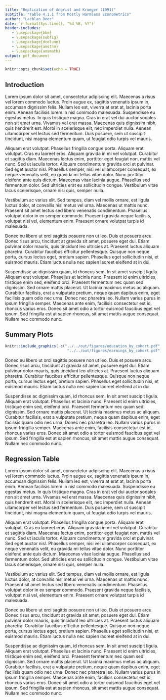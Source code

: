 ```yaml
---
title: "Replication of Angrist and Krueger (1991)"
subtitle: "Table 4.1.1 from Mostly Harmless Econometrics"
author: "Lachlan Deer"
date: `r format(Sys.time(), "%d %B, %Y")`
header-includes:
   - \usepackage{bbm}
   - \usepackage{subfig}
   - \usepackage{dcolumn}
   - \usepackage{amsthm}
   - \usepackage{amsmath}
output: pdf_document
---
```


```r
knitr::opts_chunk$set(echo = TRUE)
```

## Introduction
Lorem ipsum dolor sit amet, consectetur adipiscing elit. Maecenas a risus vel lorem commodo luctus. Proin augue ex, sagittis venenatis ipsum in, accumsan dignissim felis. Nullam leo est, viverra at erat at, lacinia porta enim. Aenean facilisis lorem in nisl commodo malesuada. Suspendisse eu egestas metus. In quis tristique magna. Cras in erat vel dui auctor sodales non sit amet urna. Vivamus vel erat massa. Maecenas quis dignissim nibh, quis hendrerit est. Morbi in scelerisque elit, nec imperdiet nulla. Aenean ullamcorper vel lectus sed fermentum. Duis posuere, sem ut suscipit tincidunt, nisi magna elementum quam, ut feugiat odio turpis vel mauris.

Aliquam erat volutpat. Phasellus fringilla congue porta. Aliquam erat volutpat. Cras eu laoreet eros. Aliquam gravida in mi vel volutpat. Curabitur et sagittis diam. Maecenas lectus enim, porttitor eget feugiat non, mattis vel nunc. Sed ut iaculis tortor. Aliquam condimentum gravida orci et pulvinar. Sed eget auctor nisl. Phasellus semper, nisi vel ullamcorper consequat, ex neque venenatis velit, eu gravida mi tellus vitae dolor. Nunc porttitor eleifend ante quis dictum. Maecenas vitae lacinia augue. Phasellus sed fermentum dolor. Sed ultricies erat eu sollicitudin congue. Vestibulum vitae lacus scelerisque, ornare nisi quis, semper nulla.

Vestibulum ac varius elit. Sed tempus, diam vel mollis ornare, est ligula luctus dolor, at convallis nisl metus vel urna. Maecenas ut mattis nunc. Praesent sit amet lectus sed libero venenatis condimentum. Phasellus volutpat dolor in ex semper commodo. Praesent gravida neque facilisis, volutpat nisi vel, elementum enim. Praesent ornare volutpat turpis id malesuada.

Donec eu libero ut orci sagittis posuere non ut leo. Duis et posuere arcu. Donec risus arcu, tincidunt at gravida sit amet, posuere eget dui. Etiam pulvinar dolor mauris, quis tincidunt leo ultricies at. Praesent luctus aliquam pharetra. Curabitur faucibus efficitur pellentesque. Quisque non neque porta, cursus lectus eget, pretium sapien. Phasellus eget sollicitudin nisi, et euismod mauris. Etiam luctus nulla nec sapien laoreet eleifend at in dui.

Suspendisse ac dignissim quam, id rhoncus sem. In sit amet suscipit ligula. Aliquam erat volutpat. Phasellus et lacinia nunc. Praesent id enim ultricies, tristique enim sed, eleifend orci. Praesent fermentum nec quam sed dignissim. Sed ornare mattis placerat. Ut lacinia maximus metus ac aliquam. Curabitur facilisis, erat a vulputate pretium, neque quam dapibus enim, eget facilisis quam odio nec urna. Donec nec pharetra leo. Nullam varius purus in ipsum fringilla semper. Maecenas ante enim, facilisis consectetur est id, rhoncus varius eros. Donec sit amet odio a tortor euismod faucibus eget vel ipsum. Sed fringilla est at sapien rhoncus, sit amet mattis augue consequat. Nullam nec commodo nunc.

## Summary Plots

```r
knitr::include_graphics( c("../../out/figures/education_by_cohort.pdf",
                            "../../out/figures/earnings_by_cohort.pdf"))
```

Donec eu libero ut orci sagittis posuere non ut leo. Duis et posuere arcu. Donec risus arcu, tincidunt at gravida sit amet, posuere eget dui. Etiam pulvinar dolor mauris, quis tincidunt leo ultricies at. Praesent luctus aliquam pharetra. Curabitur faucibus efficitur pellentesque. Quisque non neque porta, cursus lectus eget, pretium sapien. Phasellus eget sollicitudin nisi, et euismod mauris. Etiam luctus nulla nec sapien laoreet eleifend at in dui.

Suspendisse ac dignissim quam, id rhoncus sem. In sit amet suscipit ligula. Aliquam erat volutpat. Phasellus et lacinia nunc. Praesent id enim ultricies, tristique enim sed, eleifend orci. Praesent fermentum nec quam sed dignissim. Sed ornare mattis placerat. Ut lacinia maximus metus ac aliquam. Curabitur facilisis, erat a vulputate pretium, neque quam dapibus enim, eget facilisis quam odio nec urna. Donec nec pharetra leo. Nullam varius purus in ipsum fringilla semper. Maecenas ante enim, facilisis consectetur est id, rhoncus varius eros. Donec sit amet odio a tortor euismod faucibus eget vel ipsum. Sed fringilla est at sapien rhoncus, sit amet mattis augue consequat. Nullam nec commodo nunc.

## Regression Table

Lorem ipsum dolor sit amet, consectetur adipiscing elit. Maecenas a risus vel lorem commodo luctus. Proin augue ex, sagittis venenatis ipsum in, accumsan dignissim felis. Nullam leo est, viverra at erat at, lacinia porta enim. Aenean facilisis lorem in nisl commodo malesuada. Suspendisse eu egestas metus. In quis tristique magna. Cras in erat vel dui auctor sodales non sit amet urna. Vivamus vel erat massa. Maecenas quis dignissim nibh, quis hendrerit est. Morbi in scelerisque elit, nec imperdiet nulla. Aenean ullamcorper vel lectus sed fermentum. Duis posuere, sem ut suscipit tincidunt, nisi magna elementum quam, ut feugiat odio turpis vel mauris.

Aliquam erat volutpat. Phasellus fringilla congue porta. Aliquam erat volutpat. Cras eu laoreet eros. Aliquam gravida in mi vel volutpat. Curabitur et sagittis diam. Maecenas lectus enim, porttitor eget feugiat non, mattis vel nunc. Sed ut iaculis tortor. Aliquam condimentum gravida orci et pulvinar. Sed eget auctor nisl. Phasellus semper, nisi vel ullamcorper consequat, ex neque venenatis velit, eu gravida mi tellus vitae dolor. Nunc porttitor eleifend ante quis dictum. Maecenas vitae lacinia augue. Phasellus sed fermentum dolor. Sed ultricies erat eu sollicitudin congue. Vestibulum vitae lacus scelerisque, ornare nisi quis, semper nulla.

Vestibulum ac varius elit. Sed tempus, diam vel mollis ornare, est ligula luctus dolor, at convallis nisl metus vel urna. Maecenas ut mattis nunc. Praesent sit amet lectus sed libero venenatis condimentum. Phasellus volutpat dolor in ex semper commodo. Praesent gravida neque facilisis, volutpat nisi vel, elementum enim. Praesent ornare volutpat turpis id malesuada.

\input{../../out/tables/regression_table.tex}

Donec eu libero ut orci sagittis posuere non ut leo. Duis et posuere arcu. Donec risus arcu, tincidunt at gravida sit amet, posuere eget dui. Etiam pulvinar dolor mauris, quis tincidunt leo ultricies at. Praesent luctus aliquam pharetra. Curabitur faucibus efficitur pellentesque. Quisque non neque porta, cursus lectus eget, pretium sapien. Phasellus eget sollicitudin nisi, et euismod mauris. Etiam luctus nulla nec sapien laoreet eleifend at in dui.

Suspendisse ac dignissim quam, id rhoncus sem. In sit amet suscipit ligula. Aliquam erat volutpat. Phasellus et lacinia nunc. Praesent id enim ultricies, tristique enim sed, eleifend orci. Praesent fermentum nec quam sed dignissim. Sed ornare mattis placerat. Ut lacinia maximus metus ac aliquam. Curabitur facilisis, erat a vulputate pretium, neque quam dapibus enim, eget facilisis quam odio nec urna. Donec nec pharetra leo. Nullam varius purus in ipsum fringilla semper. Maecenas ante enim, facilisis consectetur est id, rhoncus varius eros. Donec sit amet odio a tortor euismod faucibus eget vel ipsum. Sed fringilla est at sapien rhoncus, sit amet mattis augue consequat. Nullam nec commodo nunc.

